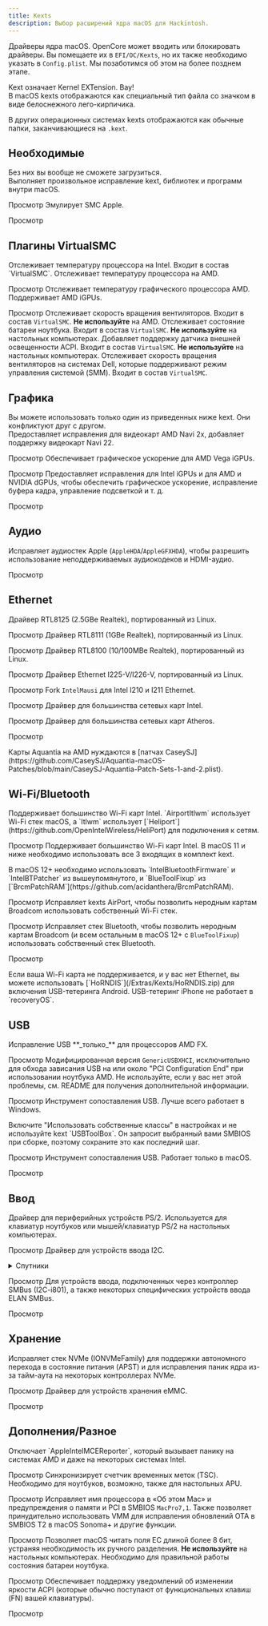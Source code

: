 ---
title: Kexts
description: Выбор расширений ядра macOS для Hackintosh.
---


Драйверы ядра macOS. OpenCore может вводить или блокировать драйверы. Вы помещаете их в `EFI/OC/Kexts`, но их также необходимо указать в `Config.plist`. Мы позаботимся об этом на более позднем этапе.

<Aside type="tip" title="Знаете ли вы?">
Kext означает Kernel EXTension. Вау!
</Aside>

<Aside type="note">
В macOS kexts отображаются как специальный тип файла со значком в виде белоснежного лего-кирпичика.

В других операционных системах kexts отображаются как обычные папки, заканчивающиеся на `.kext`.
</Aside>

## Необходимые

<Aside type="danger">
Без них вы вообще не сможете загрузиться.
</Aside>

<CardGrid>
<Card title="Lilu <code>10.4+</code>">
Выполняет произвольное исправление kext, библиотек и программ внутри macOS.

<LinkButton icon="external" href="https://github.com/acidanthera/Lilu">Просмотр</LinkButton>
</Card>
<Card title="VirtualSMC <code>10.4+</code>">
Эмулирует SMC Apple.

<LinkButton icon="external" href="https://github.com/acidanthera/VirtualSMC">Просмотр</LinkButton>
</Card>
</CardGrid>

## Плагины VirtualSMC

<CardGrid>
<Card title="SMCProcessor <code>10.7+</code>">
Отслеживает температуру процессора на Intel. Входит в состав `VirtualSMC`.
</Card>
<Card title="SMCProcessorAMD <code>10.13+</code>">
Отслеживает температуру процессора на AMD.

<LinkButton icon="external" href="https://github.com/Lorys89/SMCProcessorAMD">Просмотр</LinkButton>
</Card>
<Card title="SMCRadeonSensors <code>10.14+</code>">
Отслеживает температуру графического процессора AMD. Поддерживает AMD iGPUs.

<LinkButton icon="external" href="https://github.com/ChefKissInc/SMCRadeonSensors">Просмотр</LinkButton>
</Card>
<Card title="SMCSuperIO <code>10.6</code> <code>только 64-bit</code>">
Отслеживает скорость вращения вентиляторов. Входит в состав `VirtualSMC`. **Не используйте** на AMD.
</Card>
<Card title="SMCBatteryManager <code>10.4</code>">
Отслеживает состояние батареи ноутбука. Входит в состав `VirtualSMC`. **Не используйте** на настольных компьютерах.
</Card>
<Card title="SMCLightSensor <code>10.6</code> <code>только 64-bit</code>">
Добавляет поддержку датчика внешней освещенности ACPI. Входит в состав `VirtualSMC`. **Не используйте** на настольных компьютерах.
</Card>
<Card title="SMCDellSensors <code>10.7+</code>">
Отслеживает скорость вращения вентиляторов на системах Dell, которые поддерживают режим управления системой (SMM). Входит в состав `VirtualSMC`.
</Card>
</CardGrid>

## Графика

<Aside type="danger">
Вы можете использовать только один из приведенных ниже kext. Они конфликтуют друг с другом.
</Aside>

<CardGrid>
<Card title="NootRX <code>11.0+</code>">
Предоставляет исправления для видеокарт AMD Navi 2x, добавляет поддержку видеокарт Navi 22.

<LinkButton icon="external" href="https://github.com/ChefKissInc/NootRX">Просмотр</LinkButton>
</Card>
<Card title="NootedRed <code>10.15+</code>">
Обеспечивает графическое ускорение для AMD Vega iGPUs.

<LinkButton icon="external" href="https://github.com/ChefKissInc/NootedRed">Просмотр</LinkButton>
</Card>
<Card title="WhateverGreen <code>10.6+</code> <code>только 64-bit</code>">
Предоставляет исправления для Intel iGPUs и для AMD и NVIDIA dGPUs, чтобы обеспечить графическое ускорение, исправление буфера кадра, управление подсветкой и т. д.

<LinkButton icon="external" href="https://github.com/acidanthera/WhateverGreen">Просмотр</LinkButton>
</Card>
</CardGrid>

## Аудио

<CardGrid>
<Card title="AppleALC <code>10.4+</code>">

Исправляет аудиостек Apple (`AppleHDA`/`AppleGFXHDA`), чтобы разрешить использование неподдерживаемых аудиокодеков и HDMI-аудио.

<LinkButton icon="external" href="https://github.com/acidanthera/AppleALC">Просмотр</LinkButton>
</Card>
</CardGrid>

## Ethernet

<CardGrid>
<Card title="LucyRTL8125Ethernet <code>10.14+</code>">
Драйвер RTL8125 (2.5GBe Realtek), портированный из Linux.

<LinkButton icon="external" href="https://github.com/Mieze/LucyRTL8125Ethernet">Просмотр</LinkButton>
</Card>
<Card title="RealtekRTL8111 <code>10.14+</code>">
Драйвер RTL8111 (1GBe Realtek), портированный из Linux.

<LinkButton icon="external" href="https://github.com/Mieze/RTL8111_driver_for_OS_X">Просмотр</LinkButton>
</Card>
<Card title="RealtekRTL8100 <code>10.14+</code>">
Драйвер RTL8100 (10/100MBe Realtek), портированный из Linux.

<LinkButton icon="external" href="https://www.insanelymac.com/forum/files/file/259-realtekrtl8100-binary/">Просмотр</LinkButton>
</Card>
<Card title="AppleIGC <code>10.15+</code>">
Драйвер Ethernet I225-V/I226-V, портированный из Linux.

<LinkButton icon="external" href="https://github.com/SongXiaoXi/AppleIGC">Просмотр</LinkButton>
</Card>
<Card title="AppleIGB <code>10.9+</code>">
Fork `IntelMausi` для Intel I210 и I211 Ethernet.

<LinkButton icon="external" href="https://www.macos86.it/topic/6029-appleigb-and-intelmausi-integration/">Просмотр</LinkButton>
</Card>
<Card title="IntelMausi <code>10.9+</code> <code>10.6-10.8 с IntelSnowMausi</code>">
Драйвер для большинства сетевых карт Intel.

<LinkButton icon="external" href="https://github.com/acidanthera/IntelMausi">Просмотр</LinkButton>
</Card>
<Card title="AtherosE2200Ethernet <code>10.12+</code>">
Драйвер для большинства сетевых карт Atheros.

<LinkButton icon="external" href="https://github.com/Mieze/AtherosE2200Ethernet">Просмотр</LinkButton>
</Card>
</CardGrid>

<Aside type="caution">
Карты Aquantia на AMD нуждаются в [патчах CaseySJ](https://github.com/CaseySJ/Aquantia-macOS-Patches/blob/main/CaseySJ-Aquantia-Patch-Sets-1-and-2.plist).
</Aside>

## Wi-Fi/Bluetooth

<CardGrid>
<Card title="Itlwm <code>10.13+</code>">
Поддерживает большинство Wi-Fi карт Intel. `AirportItlwm` использует Wi-Fi стек macOS, а `Itlwm` использует [`Heliport`](https://github.com/OpenIntelWireless/HeliPort) для подключения к сетям.

<LinkButton icon="external" href="https://github.com/OpenIntelWireless/itlwm">Просмотр</LinkButton>
</Card>
<Card title="IntelBluetoothFirmware">
Поддерживает большинство Wi-Fi карт Intel. В macOS 11 и ниже необходимо использовать все 3 входящих в комплект kext.

<Aside type="caution">
В macOS 12+ необходимо использовать `IntelBluetoothFirmware` и `IntelBTPatcher` из вышеупомянутого, и `BlueToolFixup` из [`BrcmPatchRAM`](https://github.com/acidanthera/BrcmPatchRAM).
</Aside>

<LinkButton icon="external" href="https://github.com/OpenIntelWireless/IntelBluetoothFirmware">Просмотр</LinkButton>
</Card>
<Card title="AirportBrcmFixup">
Исправляет kexts AirPort, чтобы позволить неродным картам Broadcom использовать собственный Wi-Fi стек.

<LinkButton icon="external" href="https://github.com/acidanthera/AirportBrcmFixup">Просмотр</LinkButton>
</Card>
<Card title="BrcmPatchRAM">
Исправляет стек Bluetooth, чтобы позволить неродным картам Broadcom (и всем остальным в macOS 12+ с `BlueToolFixup`) использовать собственный стек Bluetooth.

<LinkButton icon="external" href="https://github.com/acidanthera/BrcmPatchRAM">Просмотр</LinkButton>
</Card>
</CardGrid>

<Aside type="tip">
Если ваша Wi-Fi карта не поддерживается, и у вас нет Ethernet, вы можете использовать [`HoRNDIS`](/Extras/Kexts/HoRNDIS.zip) для включения USB-тетеринга Android. USB-тетеринг iPhone не работает в `recoveryOS`.
</Aside>

## USB

<CardGrid>
<Card title="XLNCUSBFix <code>10.13+</code>">
Исправление USB **_только_** для процессоров AMD FX.

<LinkButton icon="external" href="/Extras/Kexts/XLNCUSBFix.zip">Просмотр</LinkButton>
</Card>
<Card title="GenericUSBXHCISB (хак для исправления USB)">
Модифицированная версия `GenericUSBXHCI`, исключительно для обхода зависания USB на или около "PCI Configuration End" при использовании ноутбука AMD. Не используйте, если у вас нет этой проблемы, см. README для получения дополнительной информации.

<LinkButton icon="external" href="https://github.com/RattletraPM/GUX-RyzenXHCIFix">Просмотр</LinkButton>
</Card>
<Card title="USBToolBox">
Инструмент сопоставления USB. Лучше всего работает в Windows.

<Aside type="caution">
Включите "Использовать собственные классы" в настройках и не используйте kext `USBToolBox`.
Он запросит выбранный вами SMBIOS при сборке, поэтому сохраните это как последний шаг.
</Aside>

<LinkButton icon="external" href="https://github.com/USBToolBox/tool">Просмотр</LinkButton>
</Card>
<Card title="USBMap">
Инструмент сопоставления USB. Работает только в macOS.

<LinkButton icon="external" href="https://github.com/CorpNewt/USBMap">Просмотр</LinkButton>
</Card>
</CardGrid>

## Ввод

<CardGrid>
<Card title="VoodooPS2 <code>10.11+</code>">
Драйвер для периферийных устройств PS/2. Используется для клавиатур ноутбуков или мышей/клавиатур PS/2 на настольных компьютерах.

<LinkButton icon="external" href="https://github.com/acidanthera/VoodooPS2">Просмотр</LinkButton>
</Card>
<Card title="VoodooI2C <code>10.13+</code>">
Драйвер для устройств ввода I2C.

<details>
<summary>Спутники</summary>

<Aside type="danger">
Вы не можете определить тип устройства только по бренду или отображаемому имени.
</Aside>
<Aside type="danger">
Вы должны использовать только один спутник, не объединяйте их все вместе; они могут конфликтовать.
</Aside>

| Тип устройства               | Спутник                                                                     |
| ------------------------- | ----------------------------------------------------------------------------- |
| HID                       | `VoodooI2CHID`                                                                |
| ELAN                      | `VoodooI2CELAN`                                                               |
| FTE                       | `VoodooI2CFTE`                                                                |
| Atmel Multitouch Protocol | `VoodooI2CAtmelMXT`                                                           |
| Synaptics                 | [`VoodooRMI`](https://github.com/VoodooSMBus/VoodooRMI) (также поддерживает SMBus) |
| Alps                      | [`AlpsHID`](https://github.com/blankmac/AlpsHID)                              |

<Aside type="tip">
HID — очень распространенный тип устройства. Если вы используете ноутбук AMD, очень вероятно, что ваш тачпад подключен через него. Тем не менее, проверьте еще раз.
</Aside>
</details>

<LinkButton icon="external" href="https://github.com/VoodooI2C/VoodooI2C">Просмотр</LinkButton>
</Card>
<Card title="VoodooSMBus <code>10.14+</code>">
Для устройств ввода, подключенных через контроллер SMBus (I2C-i801), а также некоторых специфических устройств ввода ELAN SMBus.

<LinkButton icon="external" href="https://github.com/VoodooSMBus/VoodooSMBus">Просмотр</LinkButton>
</Card>
</CardGrid>

## Хранение

<CardGrid>
<Card title="NVMeFix <code>10.14+</code>">
Исправляет стек NVMe (IONVMeFamily) для поддержки автономного перехода в состояние питания (APST) и для исправления паник ядра из-за тайм-аута на некоторых контроллерах NVMe.

<LinkButton icon="external" href="https://github.com/acidanthera/NVMeFix">Просмотр</LinkButton>
</Card>
<Card title="EmeraldSDHC <code>10.13+</code>">
Драйвер для устройств хранения eMMC.

<LinkButton icon="external" href="https://github.com/acidanthera/EmeraldSDHC">Просмотр</LinkButton>
</Card>
</CardGrid>

## Дополнения/Разное

<CardGrid>
<Card title="AppleMCEReporterDisabler <code>12.3+</code>">
Отключает `AppleIntelMCEReporter`, который вызывает панику на системах AMD и даже на некоторых системах Intel.

<LinkButton icon="external" href="/Extras/Kexts/AppleMCEReporterDisabler.zip">Просмотр</LinkButton>
</Card>
<Card title="ForgedInvariant <code>10.6+</code>">
Синхронизирует счетчик временных меток (TSC). Необходимо для ноутбуков, возможно, также для настольных APU.

<LinkButton icon="external" href="https://github.com/ChefKissInc/ForgedInvariant">Просмотр</LinkButton>
</Card>
<Card title="RestrictEvents <code>10.13+</code>">
Исправляет имя процессора в «Об этом Mac» и предупреждения о памяти и PCI в SMBIOS `MacPro7,1`. Также позволяет принудительно использовать VMM для исправления обновлений OTA в SMBIOS T2 в macOS Sonoma+ и другие функции.

<LinkButton icon="external" href="https://github.com/acidanthera/RestrictEvents">Просмотр</LinkButton>
</Card>
<Card title="ECEnabler <code>10.7+</code>">
Позволяет macOS читать поля EC длиной более 8 бит, устраняя необходимость их ручного разделения. **Не используйте** на настольных компьютерах. Необходимо для правильной работы состояния батареи ноутбука.

<LinkButton icon="external" href="https://github.com/1Revenger1/ECEnabler">Просмотр</LinkButton>
</Card>
<Card title="BrightnessKeys <code>10.11+</code>">
Обеспечивает поддержку уведомлений об изменении яркости ACPI (которые обычно поступают от функциональных клавиш (FN) вашей клавиатуры).

<LinkButton icon="external" href="https://github.com/acidanthera/BrightnessKeys">Просмотр</LinkButton>
</Card>
</CardGrid>

